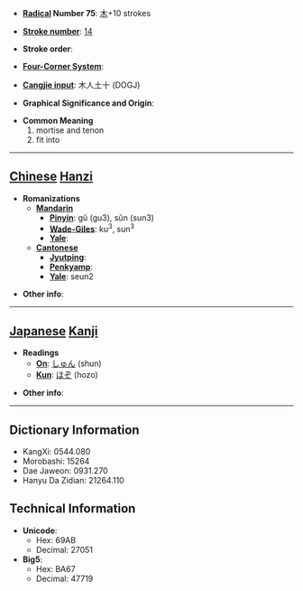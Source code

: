 * '''[[Wiktionary:Chinese radical index| Radical]] Number 75''': [[Wiktionary:Chinese radical index 木|木]]+10 strokes

* '''[[Wiktionary:Chinese total strokes index|Stroke number]]''': [[Wiktionary:Chinese total strokes index 14|14]]

* '''Stroke order''': 

* '''[[Wiktionary:Chinese four corner index|Four-Corner System]]''': 

* '''[[Wiktionary:Chinese Cangjie index|Cangjie input]]''': 木人土十 (DOGJ)

* '''Graphical Significance and Origin''': 

* '''Common Meaning'''
*#mortise and tenon
*# fit into


----

== [[Chinese]] [[Hanzi]] ==

* '''Romanizations'''
** '''[[Mandarin]]'''
*** '''[[Pinyin]]''': gǔ (gu3), sǔn (sun3)
*** '''[[Wade-Giles]]''': ku<sup>3</sup>, sun<sup>3</sup>
*** '''[[Yale]]''': 
** '''[[Cantonese]]'''
*** '''[[Jyutping]]''':
*** '''[[Penkyamp]]''': 
*** '''[[Yale]]''': seun2

* '''Other info''': 

----

== [[Japanese]] [[Kanji]] ==

* '''Readings'''
** '''[[On]]''': [[しゅん]] (shun)
** '''[[Kun]]''': [[ほぞ]] (hozo)

* '''Other info''':  

----

== Dictionary Information ==

* KangXi: 0544.080
* Morobashi: 15264
* Dae Jaweon: 0931.270
* Hanyu Da Zidian: 21264.110

== Technical Information ==

* '''Unicode''':
** Hex: 69AB
** Decimal: 27051
* '''Big5''':
** Hex: BA67
** Decimal: 47719